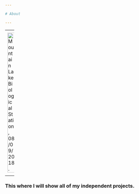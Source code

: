 ```yaml
---

# About 

---
```



---
<center>

![ Mountain Lake Biological Station, 08/09/2018.](C:\Users\laryl\Downloads\IMG-0380.jpg){#id .class width=50% height=50%}

</center>

---

### This where I will show all of my independent projects.
